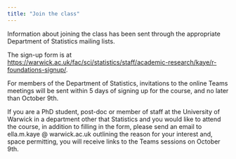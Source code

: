 ```yaml
---
title: "Join the class"
---
```


Information about joining the class has been sent through the appropriate Department of Statistics mailing lists.

The sign-up form is at <https://warwick.ac.uk/fac/sci/statistics/staff/academic-research/kaye/r-foundations-signup/>. 

For members of the Department of Statistics, invitations to the online Teams meetings will be sent within 5 days of signing up for the course, and no later than October 9th. 

If you are a PhD student, post-doc or member of staff at the University of Warwick in a department other that Statistics and you would like to attend the course, in addition to filling in the form, please send an email to ella.m.kaye @ warwick.ac.uk outlining the reason for your interest and, space permitting, you will receive links to the Teams sessions on October 9th.


